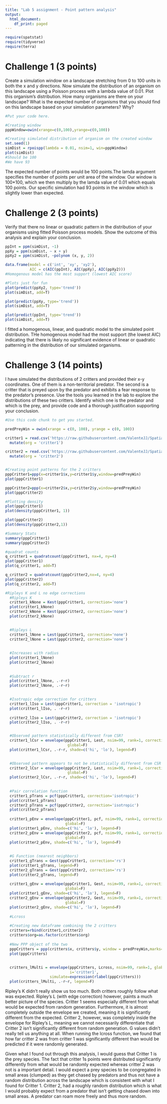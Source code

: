 ```yaml
---
title: "Lab 5 assignment - Point pattern analysis"
output:
  html_document:
    df_print: paged
---
```


```r
require(spatstat)
require(tidyverse)
require(terra)
```


# Challenge 1 (3 points)

Create a simulation window on a landscape stretching from 0 to 100 units in both the x and y directions. Now simulate the distribution of an organism on this landscape using a Poisson process with a lambda value of 0.01. Plot this organism's distribution. How many organisms are there on your landscape? What is the expected number of organisms that you should find on this landscape based on your simulation parameters? Why?

```r
#Put your code here.

#Creating window
pppWindow=owin(xrange=c(0,100),yrange=c(0,100))

#Creating simulated distribution of organism on the created window
set.seed(1)
simDist = rpoispp(lambda = 0.01, nsim=1, win=pppWindow)
plot(simDist)
#Should be 100 
#We have 93
```

The expected number of points would be 100 points.The lamda argument specifies the number of points per unit area of the window. Our window is 100*100, which we then multiply by the lamda value of 0.01 which equals 100 points. Our specific simulation had 93 points in the window which is slightly lower than expected. 

# Challenge 2 (3 points)

Verify that there no linear or quadratic pattern in the distribution of your organisms using fitted Poisson process models. Show the outcome of this analysis and explain your conclusion.

```r

ppInt = ppm(simDist, ~1)
ppXy = ppm(simDist, ~ x + y)
ppXy2 = ppm(simDist, ~polynom (x, y, 2))

data.frame(model = c('int', 'xy', 'xy2'),
           AIC = c(AIC(ppInt), AIC(ppXy), AIC(ppXy2)))
#Homogenous model has the most support (lowest AIC score)

#Plots just for fun
plot(predict(ppXy2, type='trend'))
plot(simDist, add=T)

plot(predict(ppXy, type='trend'))
plot(simDist, add=T)

plot(predict(ppInt, type='trend'))
plot(simDist, add=T)
```

I fitted a homogenous, linear, and quadratic model to the simulated point distribution. THe homogenous model had the most support (the lowest AIC) indicating that there is likely no significant evidence of linear or quadratic patterning in the distribution of our simulated organisms. 

# Challenge 3 (14 points)

I have simulated the distributions of 2 critters and provided their x-y coordinates. One of them is a non-territorial predator. The second is a critter that is preyed upon by the predator and exhibits a fear response to the predator's presence. Use the tools you learned in the lab to explore the distributions of these two critters. Identify which one is the predator and which is the prey, and provide code and a thorough justification supporting your conclusion.


```r
#Use this code chunk to get you started.

predPreyWin = owin(xrange = c(0, 100), yrange = c(0, 100))

critter1 = read.csv('https://raw.githubusercontent.com/ValenteJJ/SpatialEcology/main/Week5/species1.csv') %>% 
  mutate(org = 'critter1')

critter2 = read.csv('https://raw.githubusercontent.com/ValenteJJ/SpatialEcology/main/Week5/species2.csv') %>% 
  mutate(org = 'critter2')


#Creating point patterns for the 2 critters
pppCritter1=ppp(x=critter1$x,y=critter1$y,window=predPreyWin)
plot(pppCritter1)

pppCritter2=ppp(x=critter2$x,y=critter2$y,window=predPreyWin)
plot(pppCritter2)

#Plotting density 
plot(pppCritter1)
plot(density(pppCritter1, 1))

plot(pppCritter2)
plot(density(pppCritter2,1))

#Summary Stats
summary(pppCritter1)
summary(pppCritter2)

#quadrat counts
q_critter1 = quadratcount(pppCritter1, nx=4, ny=4)
plot(pppCritter1)
plot(q_critter1, add=T)

q_critter2 = quadratcount(pppCritter2,nx=4, ny=4)
plot(pppCritter2)
plot(q_critter2, add=T)

#Ripleys K and L no edge corrections
  #Ripleys K
  critter1_kNone = Kest(pppCritter1, correction='none')
  plot(critter1_kNone)
  critter2_kNone = Kest(pppCritter2, correction='none')
  plot(critter2_kNone)

  
  #Ripleys L
  critter1_lNone = Lest(pppCritter1, correction='none')
  critter2_lNone = Lest(pppCritter2, correction='none')
  
  
  #Increases with radius
  plot(critter1_lNone)
  plot(critter2_lNone)
  
  
  #Subtract r
  plot(critter1_lNone, .-r~r)
  plot(critter2_lNone, .-r~r)

  
  #Isotropic edge correction for critters
  critter1_lIso = Lest(pppCritter1, correction = 'isotropic')
  plot(critter1_lIso, . -r~r)
  
  critter2_lIso = Lest(pppCritter2, correction = 'isotropic')
  plot(critter2_lIso, . -r~r)


  #Observed pattern statistically different from CSR?
  critter1_lCsr = envelope(pppCritter1, Lest, nsim=99, rank=1, correction='isotropic',
                            global=F)
  plot(critter1_lCsr, .-r~r, shade=c('hi', 'lo'), legend=F)

  
  #Observed pattern appears to not be statistically different from CSR
  critter2_lCsr = envelope(pppCritter2, Lest, nsim=99, rank=1, correction='isotropic',
                            global=F)
  plot(critter2_lCsr, .-r~r, shade=c('hi', 'lo'), legend=F)
  
  
  #Pair correlation function
  critter1_pTrans = pcf(pppCritter1, correction='isotropic')
  plot(critter1_pTrans)
  critter2_pTrans = pcf(pppCritter2, correction='isotropic')
  plot(critter2_pTrans)
  
  critter1_pEnv = envelope(pppCritter1, pcf, nsim=99, rank=1, correction='isotropic',
                           global=F)
  plot(critter1_pEnv, shade=c('hi', 'lo'), legend=F)
  critter2_pEnv = envelope(pppCritter2, pcf, nsim=99, rank=1, correction='isotropic',
                           global=F)
  plot(critter2_pEnv, shade=c('hi', 'lo'), legend=F)  
  
  
  #G Function (nearest neighbors)
  critter1_gTrans = Gest(pppCritter1, correction='rs')
  plot(critter1_gTrans, legend=F)
  critter2_gTrans = Gest(pppCritter2, correction='rs')
  plot(critter2_gTrans, legend=F)
  
  critter1_gEnv = envelope(pppCritter1, Gest, nsim=99, rank=1, correction='rs',
                           global=F)
  plot(critter1_gEnv, shade=c('hi', 'lo'), legend=F)
  critter2_gEnv = envelope(pppCritter2, Gest, nsim=99, rank=1, correction='rs',
                           global=F)
  plot(critter2_gEnv, shade=c('hi', 'lo'), legend=F)
  
  #Lcross
  
  #Creating new dataframe combining the 2 critters
  critters=rbind(critter1,critter2)
  critters$org=as.factor(critters$org)
  
  #New PPP object of the two 
  pppCritters = ppp(critters$x, critters$y, window = predPreyWin,marks=critters$org)
  plot(pppCritters)
  
  
  critters_lMulti = envelope(pppCritters, Lcross, nsim=99, rank=1, global=F,
                             i='critter1',
                    simulate=expression(rlabel(pppCritters)))
  plot(critters_lMulti, .-r~r, legend=F)
```
Ripley's K didn't really show us too much. Both critters roughly follow what was expected. Ripley's L (with edge correction) however, paints a much better picture of the species. Critter 1 seems especially different from what would be expected from random generation. Furthermore, it is almost completely outside the envelope we created, meaning it is significantly different from the expected. Critter 2, however, was completely inside the envelope for Ripley's L, meaning we cannot necessarily differentiate that Critter 2 isn't significantly different from random generation. G values didn't really tell us anything at all. When running the lcross function, we found that how far critter 2 was from critter 1 was significantly different than would be predicted if it were randomly generated. 

Given what I found out through this analysis, I would guess that Critter 1 is the prey species. The fact that critter 1s points were distributed significantly differently from what would be randomly expected whereas critter 2 was not is a important detail. I would expect a prey species to be congregated in small areas (clumped) as they get chased by predators and thus not have a random distribution across the landscape which is consistent with what I found for Critter 1.  Critter 2, had a roughly random distribution which is what I would probably expect from a predator that isn't getting chased down into small areas. A predator can roam more freely and thus more random. 





